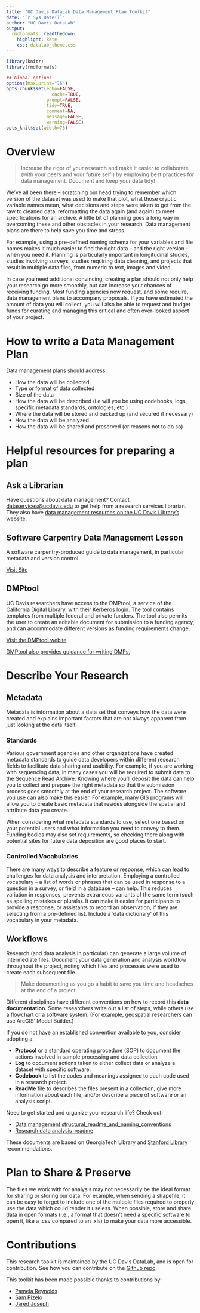 ```yaml
---
title: "UC Davis DataLab Data Management Plan Toolkit"
date: "`r Sys.Date()`"
author: "UC Davis DataLab"
output:
  rmdformats::readthedown:
    highlight: kate
    css: datalab_theme.css
---
```


```r
library(knitr)
library(rmdformats)

## Global options
options(max.print="75")
opts_chunk$set(echo=FALSE,
	             cache=TRUE,
               prompt=FALSE,
               tidy=TRUE,
               comment=NA,
               message=FALSE,
               warning=FALSE)
opts_knit$set(width=75)
```

# Overview

>Increase the rigor of your research and make it easier to collaborate (with your peers and your future self!) by employing best practices for data management. Document and keep your data tidy!

We’ve all been there – scratching our head trying to remember which version of the dataset was used to make that plot, what those cryptic variable names mean, what decisions and steps were taken to get from the raw to cleaned data, reformatting the data again (and again) to meet specifications for an archive. A little bit of planning goes a long way in overcoming these and other obstacles in your research. Data management plans are there to help save you time and stress.

For example, using a pre-defined naming schema for your variables and file names makes it much easier to find the right data – and the right version – when you need it. Planning is particularly important in longitudinal studies, studies involving surveys, studies requiring data cleaning, and projects that result in multiple data files, from numeric to text, images and video. 

In case you need additional convincing, creating a plan should not only help your research go more smoothly, but can increase your chances of receiving funding. Most funding agencies now request, and some require, data management plans to accompany proposals. If you have estimated the amount of data you will collect, you will also be able to request and budget funds for curating and managing this critical and often over-looked aspect of your project. 

# How to write a Data Management Plan

Data management plans should address:

* How the data will be collected
* Type or format of data collected
* Size of the data
* How the data will be described (i.e will you be using codebooks, logs, specific metadata standards, ontologies, etc.)
* Where the data will be stored and backed up (and secured if necessary)
* How the data will be analyzed
* How the data will be shared and preserved (or reasons not to do so)

# Helpful resources for preparing a plan


## Ask a Librarian ##

Have questions about data management? Contact [dataservices@ucdavis.edu](dataservices@ucdavis.edu) to get help from a research services librarian. They also have [data management resources on the UC Davis Library's website](https://library.ucdavis.edu/data-analysis-and-management/){rel="noopener noreferrer" target="_blank"}.

## Software Carpentry Data Management Lesson

A software carpentry-produced guide to data management, in particular metadata and version control.

[Visit Site](https://v4.software-carpentry.org/data/mgmt.html){rel="noopener noreferrer" target="_blank"}

## DMPtool

UC Davis researchers have access to the DMPtool, a service of the California Digital Library, with their Kerberos login. The tool contains templates from multiple federal and private funders. The tool also permits the user to create an editable document for submission to a funding agency, and can accommodate different versions as funding requirements change.

[Visit the DMPtool webite](https://dmptool.org/){rel="noopener noreferrer" target="_blank"}

[DMPtool also provides guidance for writing DMPs.](https://dmptool.org/general_guidance){rel="noopener noreferrer" target="_blank"}

# Describe Your Research

## Metadata

Metadata is information about a data set that conveys how the data were created and explains important factors that are not always apparent from just looking at the data itself.

### Standards

Various government agencies and other organizations have created metadata standards to guide data developers within different research fields to facilitate data sharing and usability. For example, if you are working with sequencing data, in many cases you will be required to submit data to the Sequence Read Archive. Knowing where you’ll deposit the data can help you to collect and prepare the right metadata so that the submission process goes smoothly at the end of your research project. The software you use can also make this easier. For example, many GIS programs will allow you to create basic metadata that resides alongside the spatial and attribute data you create.

When considering what metadata standards to use, select one based on your potential users and what information you need to convey to them. Funding bodies may also set requirements, so checking there along with potential sites for future data deposition are good places to start.

### Controlled Vocabularies

There are many ways to describe a feature or response, which can lead to challenges for data analysis and interpretation. Employing a controlled vocabulary – a list of words or phrases that can be used in response to a question in a survey, or field in a database – can help. This reduces variation in responses, prevents extraneous variants of the same term (such as spelling mistakes or plurals). It can make it easier for participants to provide a response, or assistants to record an observation, if they are selecting from a pre-defined list. Include a ‘data dictionary’ of this vocabulary in your metadata.

## Workflows

Research (and data analysis in particular) can generate a large volume of intermediate files. Document your data generation and analysis workflow throughout the project, noting which files and processes were used to create each subsequent file. 

>Make documenting as you go a habit to save you time and headaches at the end of a project.

Different disciplines have different conventions on how to record this **data documentation**. Some researchers write out a list of steps, while others use a flowchart or a software system. (For example, geospatial researchers can use ArcGIS’ Model Builder.)

If you do not have an established convention available to you, consider adopting a:

* **Protocol** or a standard operating procedure (SOP) to document the actions involved in sample processing and data collection.
* **Log** to document actions taken to either collect data or analyze a dataset with specific software.
* **Codebook** to list the codes and meanings assigned to each code used in a research project.
* **ReadMe** file to describes the files present in a collection, give more information about each file, and/or describe a piece of software or an analysis script.

Need to get started and organize your research life? Check out:

* [Data management structural_readme_and_naming_conventions](https://www.library.ucdavis.edu/wp-content/uploads/2018/09/structural_readme_and_naming_conventions.txt){rel="noopener noreferrer" target="_blank"}
* [Research data analysis_readme](https://www.library.ucdavis.edu/wp-content/uploads/2018/09/analysis_readme.txt){rel="noopener noreferrer" target="_blank"}

These documents are based on GeorgiaTech Library and [Stanford Library](https://library.stanford.edu/research/data-management-services/data-best-practices/best-practices-file-naming){rel="noopener noreferrer" target="_blank"} recommendations.

# Plan to Share & Preserve

The files we work with for analysis may not necessarily be the ideal format for sharing or storing our data. For example, when sending a shapefile, it can be easy to forget to include one of the multiple files required to properly use the data which could render it useless. When possible, store and share data in open formats (i.e., a format that doesn’t need a specific software to open it, like a .csv compared to an .xls) to make your data more accessible.

# Contributions

This research toolkit is maintained by the UC Davis DataLab, and is open for contribution. See how you can contribute on the [Github repo](https://github.com/ucdavisdatalab/research-toolkits){rel="noopener noreferrer" target="_blank"}.

This toolkit has been made possible thanks to contributions by:

* [Pamela Reynolds](https://datalab.ucdavis.edu/staff/){rel="noopener noreferrer" target="_blank"}
* [Sam Pizelo](https://www.samuelpizelo.com/){rel="noopener noreferrer" target="_blank"}
* [Jared Joseph](https://jnjoseph.com/){rel="noopener noreferrer" target="_blank"}

